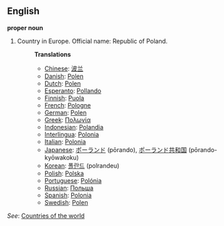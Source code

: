==English==

'''proper noun'''

# Country in Europe. Official name: Republic of Poland.
#:'''Translations'''
#:*[[Chinese]]: [[波兰]]
#:*[[Danish]]: [[Polen]]
#:*[[Dutch]]: [[Polen]]
#:*[[Esperanto]]: [[Pollando]]
#:*[[Finnish]]: [[Puola]]
#:*[[French]]: [[Pologne]]
#:*[[German]]: [[Polen]]
#:*[[Greek]]: [[Πολωνία]]
#:*[[Indonesian]]: [[Polandia]]
#:*[[Interlingua]]: [[Polonia]]
#:*[[Italian]]: [[Polonia]]
#:*[[Japanese]]: [[ポーランド]] (pōrando), [[ポーランド]][[共和国]] (pōrando-kyōwakoku)
#:*[[Korean]]: [[폴란드]] (polrandeu)
#:*[[Polish]]: [[Polska]]
#:*[[Portuguese]]: [[Polónia]]
#:*[[Russian]]: [[Польша]]
#:*[[Spanish]]: [[Polonia]]
#:*[[Swedish]]: [[Polen]]

''See'': [[Countries of the world]]